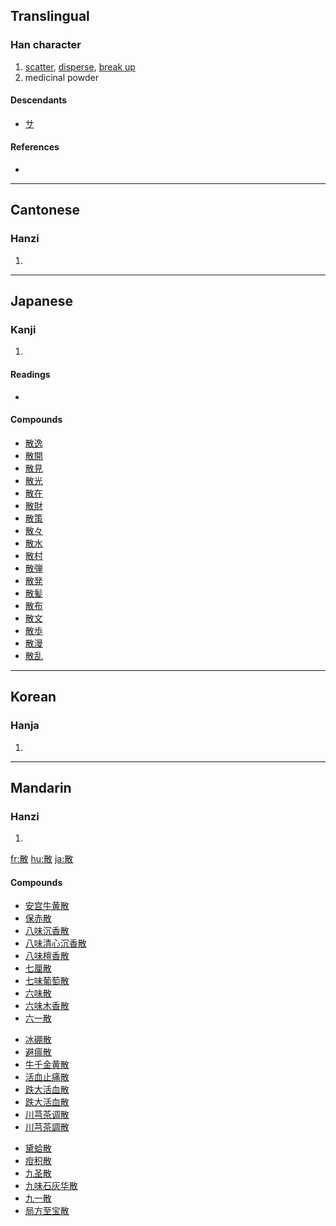 ==Translingual==

===Han character===
{{Han char|rn=66|rad=攴|as=08|sn=12|four=4824<sub>0</sub>|canj=廿月人大 (TBOK)}}

# [[scatter]], [[disperse]], [[break up]]
# medicinal powder

====Descendants====
* [[サ]]

====References====
* {{Han ref|kx=0472.340|dkj=13265|dj=0825.180|hdz=21465.150|uh=6563|ud=25955|bh=B4B2|bd=46258}}

----

==Cantonese==

===Hanzi===
{{yue-hanzi|jyut=|y=saan2, saan3}}

# {{defn|Cantonese}}

----

==Japanese==

===Kanji===
{{ja-kanji|grade=4|rs=攴08}}

# {{defn|Japanese}}

====Readings====
* {{ja-readings|on=[[さん]] (san)|kun=[[ちる]] (chiru), [[ちらす]] (chirasu), [[ちらかす]] (chirakasu)}}

====Compounds====
* [[散逸]]
* [[散開]]
* [[散見]]
* [[散光]]
* [[散在]]
* [[散財]]
* [[散策]]
* [[散々]]
* [[散水]]
* [[散村]]
* [[散弾]]
* [[散発]]
* [[散髪]]
* [[散布]]
* [[散文]]
* [[散歩]]
* [[散漫]]
* [[散乱]]

----

==Korean==

===Hanja===
{{ko-hanja|hangeul=산|eumhun=|rv=san|mr=san|y=san}}

# {{defn|Korean}}

----

==Mandarin==

===Hanzi===
{{cmn-hanzi|pin=[[sàn]] ([[san4]])|wg=san<sup>4</sup>, or [[sǎn]] ([[san3]])}}

# {{defn|Mandarin}}

[[fr:散]]
[[hu:散]]
[[ja:散]]

====Compounds====
{{top3}}
* [[安宫牛黄散]]
* [[保赤散]]
* [[八味沉香散]]
* [[八味清心沉香散]]
* [[八味檀香散]]
* [[七厘散]]
* [[七味葡萄散]]
* [[六味散]]
* [[六味木香散]]
* [[六一散]]
{{mid3}}
* [[冰硼散]]
* [[避瘟散]]
* [[牛千金黄散]]
* [[活血止痛散]]
* [[跌大活血散]]
* [[跌大活血散]]
* [[川芎茶调散]]
* [[川芎茶調散]]
{{mid3}}
* [[黛蛤散]]
* [[疳积散]]
* [[九圣散]]
* [[九味石灰华散]]
* [[九一散]]
* [[局方至宝散]]

{{bottom}}